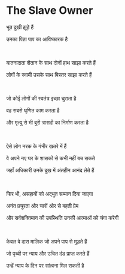 # The Slave Owner

भूत दुखी झूठे हैं

उनका पिता पाप का आविष्कारक है

<br />

यातनादाता शैतान के साथ दोनों हाथ साझा करते हैं

लोगों के स्वामी उसके साथ बिस्तर साझा करते हैं

<br />

जो कोई लोगों की स्वतंत्र इच्छा चुराता है

वह सबसे घृणित काम करता है

और मृत्यु से भी बुरी त्रासदी का निर्माण करता है

<p></p>

<br />

ऐसे लोग नरक के गंभीर खतरे में हैं

वे अपने नए घर के शासकों से कभी नहीं बच सकते

जहाँ अधिकारी उनके दुख में अंतहीन आनंद लेते हैं

<p></p>

<br />

फिर भी, असहायों को अद्भुत सम्मान दिया जाएगा

अनंत प्रचुरता और चारों ओर से बहती प्रेम

और सर्वशक्तिमान की उपस्थिति उनकी आत्माओं को चंगा करेगी

<p></p>

<br />

केवल वे दास मालिक जो अपने पाप से मुड़ते हैं

जो पृथ्वी पर न्याय और उचित दंड प्राप्त करते हैं

उन्हें न्याय के दिन पर सांत्वना मिल सकती है

<p></p>
